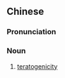 ==Chinese==
{{zh-forms|type=21}}

===Pronunciation===
{{zh-pron
|m=zhìjīxìng
|c=zi3 kei1 sing3,zi3 gei1 sing3
|cat=n
}}

===Noun===
{{zh-noun}}

# {{lb|zh|genetics}} [[teratogenicity]]